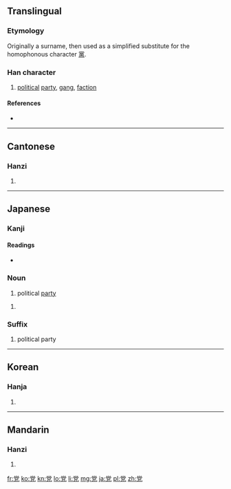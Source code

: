 {{also|黨}}
==Translingual==

===Etymology===
{{Han compound|尚|儿|c1=p|c2=s|t2=person|ls=psc}}

Originally a surname, then used as a simplified substitute for the homophonous character [[黨]].

===Han character===
{{Han char|rn=10|rad=儿|as=08|sn=10|four=9021<sub>6</sub>|canj=火月口竹山 (FBRHU)}}

# [[political]] [[party]], [[gang]], [[faction]]

====References====
* {{Han ref|kx=0125.180|dkj=01381|dj=0265.230|hdz=10273.110|uh=515A|ud=20826|bh=D0DE|bd=53470}}

----

==Cantonese==

===Hanzi===
{{yue-hanzi|jyut=|y=dong2|tra=黨}}

# {{defn|lang=yue|sort=儿08}}

----

==Japanese==

===Kanji===
{{ja-kanji|grade=6|rs=儿08}}

====Readings====
* {{ja-readings|on=[[とう]] (tō)|kun=[[なかま]] (nakama), [[むら]] (mura)}}

===Noun===
{{ja-noun|k|hira=とう|rom=tō}}

# political [[party]]

{{ja-noun|k|hira=たむら|rom=tamura}} 

# {{alternative form of|屯|lang=ja}}

===Suffix===
{{ja-pos|k|suffix|hira=とう|rom=-tō}}
# political party

----

==Korean==

===Hanja===
{{ko-hanja|hangeul=당|rv=dang|mr=tang}}

# {{defn|lang=ko|sort=儿08}}

----

==Mandarin==

===Hanzi===
{{cmn-hanzi|tra=黨|pin=[[dǎng]] ([[dang3]])|wg=tang<sup>3</sup>}}

# {{defn|lang=cmn|sort=儿08}}

[[fr:党]]
[[ko:党]]
[[kn:党]]
[[lo:党]]
[[li:党]]
[[mg:党]]
[[ja:党]]
[[pl:党]]
[[zh:党]]